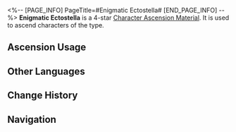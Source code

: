 <%-- [PAGE_INFO]
PageTitle=#Enigmatic Ectostella#
[END_PAGE_INFO] --%>
{{Item Infobox
|id          = 110400
|image       = Item Enigmatic Ectostella.png{{subst:void|<!--$UPLOAD:<<SpriteOutput/ItemFigures/110400.png>-<Item Enigmatic Ectostella.png>-<Item Icons>>-->}}
|type        = Character Ascension Material
|invCategory = Upgrade Materials
|rarity      = 4
|effect      = 
|description = A fathomless crystal. Ascension material for the Trailblazer.
|source1     = [[Mission Rewards]]
|source2     = [[Parlor Car]]
}}
{{Description|Severed from the highest of beings, this crystal reflects ever-changing mirages. The past and future intertwine on each of its countless facets, attempting to swallow up all observers.<br /><br />''"Civilization is but a thin sheet of ice on top of the deep dark ocean of chaos."''}}
'''Enigmatic Ectostella''' is a 4-star [[Character Ascension Material]]. It is used to ascend characters of the {{Color|undefined|link=1}} type.

==Ascension Usage==
{{Ascension Usage}}

==Other Languages==
{{Other Languages
|en   = Enigmatic Ectostella
|zhs  = 深邃的星外质
|zht  = 深邃的星外質
|ja   = 深邃な星外物質
|ko   = 깊은 별의 외형질
|es   = Ectoestela profunda
|fr   = Ectostella énigmatique
|ru   = Бездонная экзоплазма
|th   = Enigmatic Ectostella
|vi   = Sinh Thái Sâu Xa
|de   = Profunde Ecostella
|id   = Enigmatic Ectostella
|pt   = Ectostella Enigmática
}}

==Change History==
{{Change History|1.0}}

==Navigation==
{{Upgrade Material Navbox}}